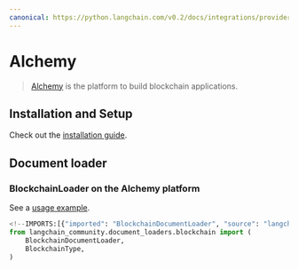 ```yaml
---
canonical: https://python.langchain.com/v0.2/docs/integrations/providers/alchemy/
---
```


# Alchemy

>[Alchemy](https://www.alchemy.com) is the platform to build blockchain applications.

## Installation and Setup

Check out the [installation guide](/docs/integrations/document_loaders/blockchain).

## Document loader

### BlockchainLoader on the Alchemy platform

See a [usage example](/docs/integrations/document_loaders/blockchain).

```python
<!--IMPORTS:[{"imported": "BlockchainDocumentLoader", "source": "langchain_community.document_loaders.blockchain", "docs": "https://api.python.langchain.com/en/latest/document_loaders/langchain_community.document_loaders.blockchain.BlockchainDocumentLoader.html", "title": "Alchemy"}, {"imported": "BlockchainType", "source": "langchain_community.document_loaders.blockchain", "docs": "https://api.python.langchain.com/en/latest/document_loaders/langchain_community.document_loaders.blockchain.BlockchainType.html", "title": "Alchemy"}]-->
from langchain_community.document_loaders.blockchain import (
    BlockchainDocumentLoader,
    BlockchainType,
)
```